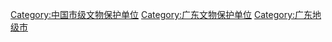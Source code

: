 [[Category:中国市级文物保护单位|Category:中国市级文物保护单位]]
[[Category:广东文物保护单位|Category:广东文物保护单位]]
[[Category:广东地级市|Category:广东地级市]]